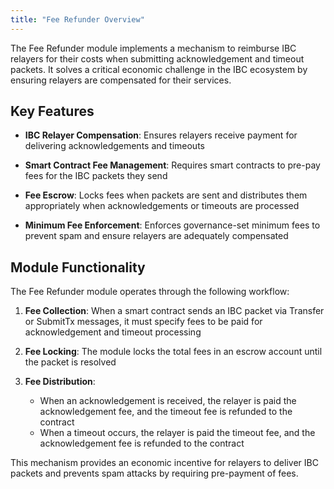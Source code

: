 ```yaml
---
title: "Fee Refunder Overview"
---
```


The Fee Refunder module implements a mechanism to reimburse IBC relayers for their costs when submitting acknowledgement and timeout packets. It solves a critical economic challenge in the IBC ecosystem by ensuring relayers are compensated for their services.

## Key Features

- **IBC Relayer Compensation**: Ensures relayers receive payment for delivering acknowledgements and timeouts
  
- **Smart Contract Fee Management**: Requires smart contracts to pre-pay fees for the IBC packets they send
  
- **Fee Escrow**: Locks fees when packets are sent and distributes them appropriately when acknowledgements or timeouts are processed

- **Minimum Fee Enforcement**: Enforces governance-set minimum fees to prevent spam and ensure relayers are adequately compensated

## Module Functionality

The Fee Refunder module operates through the following workflow:

1. **Fee Collection**: When a smart contract sends an IBC packet via Transfer or SubmitTx messages, it must specify fees to be paid for acknowledgement and timeout processing

2. **Fee Locking**: The module locks the total fees in an escrow account until the packet is resolved

3. **Fee Distribution**:
   - When an acknowledgement is received, the relayer is paid the acknowledgement fee, and the timeout fee is refunded to the contract
   - When a timeout occurs, the relayer is paid the timeout fee, and the acknowledgement fee is refunded to the contract

This mechanism provides an economic incentive for relayers to deliver IBC packets and prevents spam attacks by requiring pre-payment of fees. 